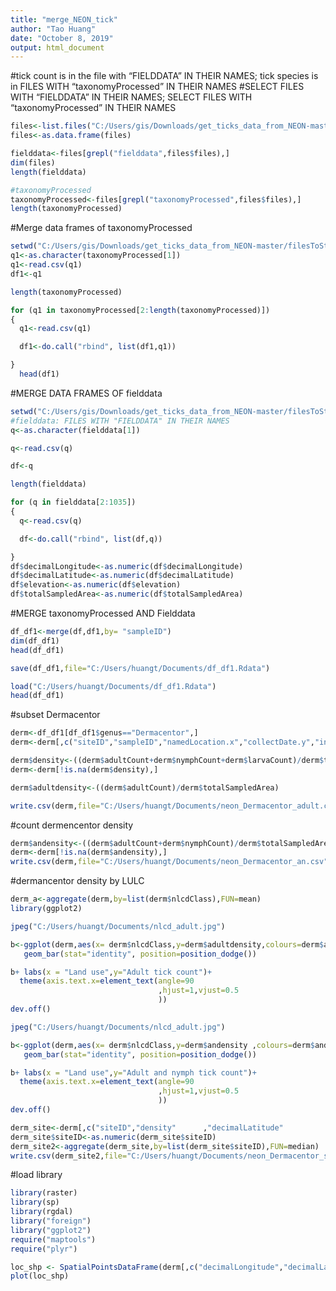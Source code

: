---
title: "merge_NEON_tick"
author: "Tao Huang"
date: "October 8, 2019"
output: html_document
---

#tick count is in the file with "FIELDDATA" IN THEIR NAMES; tick species is in  FILES WITH "taxonomyProcessed" IN THEIR NAMES
#SELECT FILES WITH "FIELDDATA" IN THEIR NAMES; SELECT FILES WITH "taxonomyProcessed" IN THEIR NAMES
```{r}
files<-list.files("C:/Users/gis/Downloads/get_ticks_data_from_NEON-master/filesToStack10093/output")
files<-as.data.frame(files)

fielddata<-files[grepl("fielddata",files$files),]
dim(files)
length(fielddata)

#taxonomyProcessed
taxonomyProcessed<-files[grepl("taxonomyProcessed",files$files),]
length(taxonomyProcessed)

```

#Merge data frames of taxonomyProcessed
```{r}
setwd("C:/Users/gis/Downloads/get_ticks_data_from_NEON-master/filesToStack10093/output")
q1<-as.character(taxonomyProcessed[1])
q1<-read.csv(q1)
df1<-q1

length(taxonomyProcessed)

for (q1 in taxonomyProcessed[2:length(taxonomyProcessed)])
{
  q1<-read.csv(q1)

  df1<-do.call("rbind", list(df1,q1))

}
  head(df1)
```


#MERGE DATA FRAMES OF fielddata
```{r}
setwd("C:/Users/gis/Downloads/get_ticks_data_from_NEON-master/filesToStack10093/output")
#fielddata: FILES WITH "FIELDDATA" IN THEIR NAMES
q<-as.character(fielddata[1])

q<-read.csv(q)

df<-q

length(fielddata)

for (q in fielddata[2:1035])
{
  q<-read.csv(q)

  df<-do.call("rbind", list(df,q))

}
df$decimalLongitude<-as.numeric(df$decimalLongitude)
df$decimalLatitude<-as.numeric(df$decimalLatitude)
df$elevation<-as.numeric(df$elevation)
df$totalSampledArea<-as.numeric(df$totalSampledArea)
```

#MERGE taxonomyProcessed AND Fielddata
```{r}
df_df1<-merge(df,df1,by= "sampleID")
dim(df_df1)
head(df_df1)

```

```{r}
save(df_df1,file="C:/Users/huangt/Documents/df_df1.Rdata")
```

```{r}

load("C:/Users/huangt/Documents/df_df1.Rdata")
head(df_df1)
```

#subset Dermacentor
```{r}
derm<-df_df1[df_df1$genus=="Dermacentor",]
derm<-derm[,c("siteID","sampleID","namedLocation.x","collectDate.y","individualCount","totalSampledArea"      ,"targetTaxaPresent","adultCount","nymphCount"            ,"larvaCount", "decimalLatitude"              ,"decimalLongitude"             ,"elevation","nlcdClass")]

derm$density<-((derm$adultCount+derm$nymphCount+derm$larvaCount)/derm$totalSampledArea)
derm<-derm[!is.na(derm$density),]

derm$adultdensity<-((derm$adultCount)/derm$totalSampledArea)

write.csv(derm,file="C:/Users/huangt/Documents/neon_Dermacentor_adult.csv")
```

#count dermencentor density
```{r}
derm$andensity<-((derm$adultCount+derm$nymphCount)/derm$totalSampledArea)
derm<-derm[!is.na(derm$andensity),]
write.csv(derm,file="C:/Users/huangt/Documents/neon_Dermacentor_an.csv")
```

#dermancentor density by LULC
```{r}
derm_a<-aggregate(derm,by=list(derm$nlcdClass),FUN=mean)
library(ggplot2)

jpeg("C:/Users/huangt/Documents/nlcd_adult.jpg")

b<-ggplot(derm,aes(x= derm$nlcdClass,y=derm$adultdensity,colours=derm$adultCount))+
   geom_bar(stat="identity", position=position_dodge())

b+ labs(x = "Land use",y="Adult tick count")+
  theme(axis.text.x=element_text(angle=90
                                 ,hjust=1,vjust=0.5
                                 ))
dev.off()

jpeg("C:/Users/huangt/Documents/nlcd_adult.jpg")

b<-ggplot(derm,aes(x= derm$nlcdClass,y=derm$andensity ,colours=derm$andensity))+
   geom_bar(stat="identity", position=position_dodge())

b+ labs(x = "Land use",y="Adult and nymph tick count")+
  theme(axis.text.x=element_text(angle=90
                                 ,hjust=1,vjust=0.5
                                 ))
dev.off()
```


```{r}
derm_site<-derm[,c("siteID","density"      ,"decimalLatitude"              ,"decimalLongitude"             ,"elevation")]
derm_site$siteID<-as.numeric(derm_site$siteID)
derm_site2<-aggregate(derm_site,by=list(derm_site$siteID),FUN=median)
write.csv(derm_site2,file="C:/Users/huangt/Documents/neon_Dermacentor_site4.csv")
```


#load library
```{r}
library(raster)
library(sp)
library(rgdal)
library("foreign")
library("ggplot2")
require("maptools")
require("plyr")
```

```{r}

loc_shp <- SpatialPointsDataFrame(derm[,c("decimalLongitude","decimalLatitude"              )],derm)   
plot(loc_shp)
```


